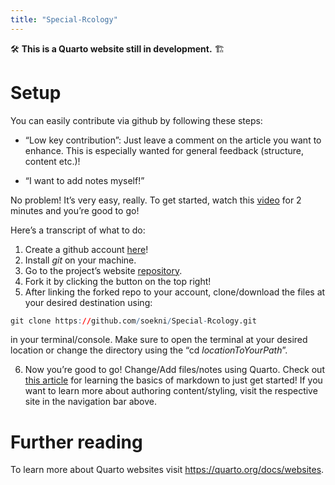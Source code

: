 ```yaml
---
title: "Special-Rcology"
---
```


🛠️ **This is a Quarto website still in development.** 🏗️

# Setup

You can easily contribute via github by following these steps:

-   "Low key contribution": Just leave a comment on the article you want to enhance. This is especially wanted for general feedback (structure, content etc.)!

-   "I want to add notes myself!"

No problem! It's very easy, really. To get started, watch this [video](https://youtu.be/CML6vfKjQss&t=1m45s) for 2 minutes and you're good to go!

Here's a transcript of what to do:

1.  Create a github account [here](https://github.com/login)!
2.  Install *git* on your machine.
3.  Go to the project's website [repository](https://github.com/soekni/Special-Rcology).
4.  Fork it by clicking the button on the top right!
5.  After linking the forked repo to your account, clone/download the files at your desired destination using:

``` r        
git clone https://github.com/soekni/Special-Rcology.git
```

in your terminal/console. Make sure to open the terminal at your desired location or change the directory using the "cd *locationToYourPath*".

6.  Now you're good to go! Change/Add files/notes using Quarto. Check out [this article](https://www.markdownguide.org/basic-syntax/) for learning the basics of markdown to just get started! If you want to learn more about authoring content/styling, visit the respective site in the navigation bar above.

# Further reading

To learn more about Quarto websites visit <https://quarto.org/docs/websites>.


